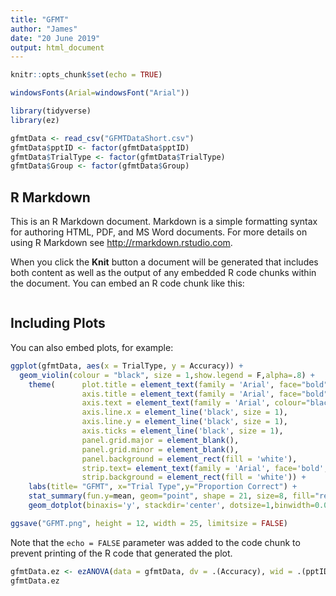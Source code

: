 ```yaml
---
title: "GFMT"
author: "James"
date: "20 June 2019"
output: html_document
---
```


```r
knitr::opts_chunk$set(echo = TRUE)

windowsFonts(Arial=windowsFont("Arial"))

library(tidyverse)
library(ez)

gfmtData <- read_csv("GFMTDataShort.csv")
gfmtData$pptID <- factor(gfmtData$pptID)
gfmtData$TrialType <- factor(gfmtData$TrialType)
gfmtData$Group <- factor(gfmtData$Group)
```

## R Markdown

This is an R Markdown document. Markdown is a simple formatting syntax for authoring HTML, PDF, and MS Word documents. For more details on using R Markdown see <http://rmarkdown.rstudio.com>.

When you click the **Knit** button a document will be generated that includes both content as well as the output of any embedded R code chunks within the document. You can embed an R code chunk like this:

```r

```

## Including Plots

You can also embed plots, for example:

```r
ggplot(gfmtData, aes(x = TrialType, y = Accuracy)) +
  geom_violin(colour = "black", size = 1,show.legend = F,alpha=.8) +
    theme(      plot.title = element_text(family = 'Arial', face="bold", size = 30, hjust = 0.5),
                axis.title = element_text(family = 'Arial', face="bold", size = 28),
                axis.text = element_text(family = 'Arial', colour="black", size = 24),
                axis.line.x = element_line('black', size = 1),
                axis.line.y = element_line('black', size = 1),
                axis.ticks = element_line('black', size = 1),
                panel.grid.major = element_blank(),
                panel.grid.minor = element_blank(),
                panel.background = element_rect(fill = 'white'),
                strip.text= element_text(family = 'Arial', face='bold', size =22),
                strip.background = element_rect(fill = 'white')) +
    labs(title= "GFMT", x="Trial Type",y="Proportion Correct") +
    stat_summary(fun.y=mean, geom="point", shape = 21, size=8, fill="red") + ylim(0,1) +
    geom_dotplot(binaxis='y', stackdir='center', dotsize=1,binwidth=0.02)

ggsave("GFMT.png", height = 12, width = 25, limitsize = FALSE)
```

Note that the `echo = FALSE` parameter was added to the code chunk to prevent printing of the R code that generated the plot.

```r
gfmtData.ez <- ezANOVA(data = gfmtData, dv = .(Accuracy), wid = .(pptID), within = .(TrialType), between = .(Group), detailed = TRUE, type = 3)
gfmtData.ez
```

